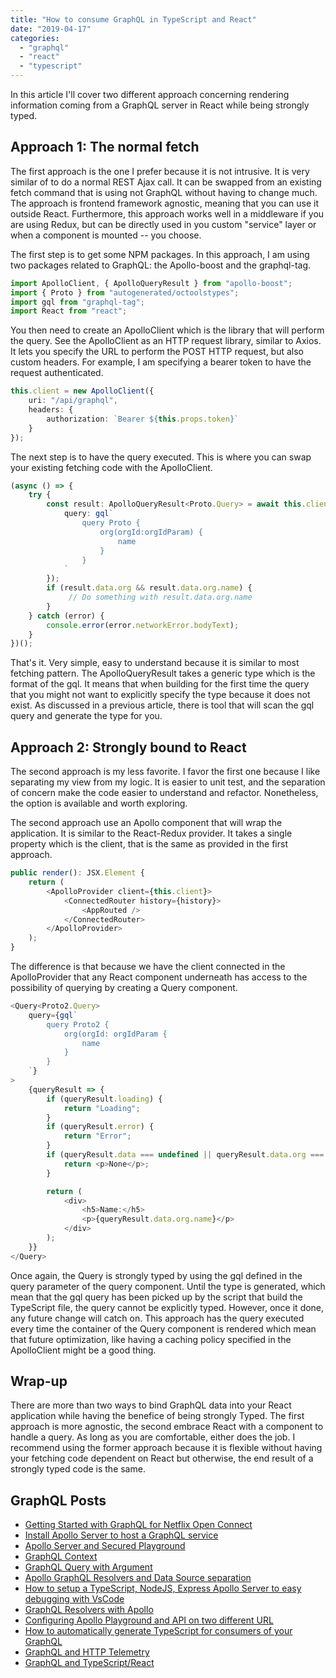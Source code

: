```yaml
---
title: "How to consume GraphQL in TypeScript and React"
date: "2019-04-17"
categories: 
  - "graphql"
  - "react"
  - "typescript"
---
```


In this article I'll cover two different approach concerning rendering information coming from a GraphQL server in React while being strongly typed.

## Approach 1: The normal fetch

The first approach is the one I prefer because it is not intrusive. It is very similar of to do a normal REST Ajax call. It can be swapped from an existing fetch command that is using not GraphQL without having to change much. The approach is frontend framework agnostic, meaning that you can use it outside React. Furthermore, this approach works well in a middleware if you are using Redux, but can be directly used in you custom "service" layer or when a component is mounted -- you choose.

The first step is to get some NPM packages. In this approach, I am using two packages related to GraphQL: the Apollo-boost and the graphql-tag.

```typescript
import ApolloClient, { ApolloQueryResult } from "apollo-boost";
import { Proto } from "autogenerated/octoolstypes";
import gql from "graphql-tag";
import React from "react";
```

You then need to create an ApolloClient which is the library that will perform the query. See the ApolloClient as an HTTP request library, similar to Axios. It lets you specify the URL to perform the POST HTTP request, but also custom headers. For example, I am specifying a bearer token to have the request authenticated.

```typescript
this.client = new ApolloClient({
    uri: "/api/graphql",
    headers: {
        authorization: `Bearer ${this.props.token}`
    }
});
```

The next step is to have the query executed. This is where you can swap your existing fetching code with the ApolloClient.

```typescript
(async () => {
    try {
        const result: ApolloQueryResult<Proto.Query> = await this.client.query<Proto.Query>({
            query: gql`
                query Proto {
                    org(orgId:orgIdParam) {
                        name
                    }
                }
            `
        });
        if (result.data.org && result.data.org.name) {
             // Do something with result.data.org.name
        }
    } catch (error) {
        console.error(error.networkError.bodyText);
    }
})();
```

That's it. Very simple, easy to understand because it is similar to most fetching pattern. The ApolloQueryResult takes a generic type which is the format of the gql. It means that when building for the first time the query that you might not want to explicitly specify the type because it does not exist. As discussed in a previous article, there is tool that will scan the gql query and generate the type for you.

## Approach 2: Strongly bound to React

The second approach is my less favorite. I favor the first one because I like separating my view from my logic. It is easier to unit test, and the separation of concern make the code easier to understand and refactor. Nonetheless, the option is available and worth exploring.

The second approach use an Apollo component that will wrap the application. It is similar to the React-Redux provider. It takes a single property which is the client, that is the same as provided in the first approach.

```typescript
public render(): JSX.Element {
    return (
        <ApolloProvider client={this.client}>
            <ConnectedRouter history={history}>
                <AppRouted />
            </ConnectedRouter>
        </ApolloProvider>
    );
}
```

The difference is that because we have the client connected in the ApolloProvider that any React component underneath has access to the possibility of querying by creating a Query component.

```typescript
<Query<Proto2.Query>
    query={gql`
        query Proto2 {
            org(orgId: orgIdParam {
                name
            }
        }
    `}
>
    {queryResult => {
        if (queryResult.loading) {
            return "Loading";
        }
        if (queryResult.error) {
            return "Error";
        }
        if (queryResult.data === undefined || queryResult.data.org === null) {
            return <p>None</p>;
        }

        return (
            <div>
                <h5>Name:</h5>
                <p>{queryResult.data.org.name}</p>
            </div>
        );
    }}
</Query>
```

Once again, the Query is strongly typed by using the gql defined in the query parameter of the query component. Until the type is generated, which mean that the gql query has been picked up by the script that build the TypeScript file, the query cannot be explicitly typed. However, once it done, any future change will catch on. This approach has the query executed every time the container of the Query component is rendered which mean that future optimization, like having a caching policy specified in the ApolloClient might be a good thing.

## Wrap-up

There are more than two ways to bind GraphQL data into your React application while having the benefice of being strongly Typed. The first approach is more agnostic, the second embrace React with a component to handle a query. As long as you are comfortable, either does the job. I recommend using the former approach because it is flexible without having your fetching code dependent on React but otherwise, the end result of a strongly typed code is the same.

## GraphQL Posts

- [Getting Started with GraphQL for Netflix Open Connect](getting-started-with-graphql-for-netflix-open-connect)
- [Install Apollo Server to host a GraphQL service](install-apollo-server-to-host-a-graphql-service)
- [Apollo Server and Secured Playground](apollo-server-and-secured-playground)
- [GraphQL Context](graphql-context)
- [GraphQL Query with Argument](graphql-query-with-argument)
- [Apollo GraphQL Resolvers and Data Source separation](apollo-graphql-resolvers-and-data-source-separation)
- [How to setup a TypeScript, NodeJS, Express Apollo Server to easy debugging with VsCode](how-to-setup-a-typescript-nodejs-express-apollo-server-to-easy-debugging-with-vscode)
- [GraphQL Resolvers with Apollo](graphql-resolvers-with-apollo)
- [Configuring Apollo Playground and API on two different URL](configuring-apollo-playground-and-api-on-two-different-url)
- [How to automatically generate TypeScript for consumers of your GraphQL](how-to-automatically-generate-typescript-for-consumer-of-your-graphql)
- [GraphQL and HTTP Telemetry](graphql-extension-to-collect-http-and-resolvers-telemetry)  
- [GraphQL and TypeScript/React](how-to-consume-graphql-in-typescript-and-react)
